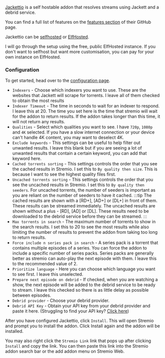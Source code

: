 
<AddonLinks id="jackettio" manifest="https://jackettio.elfhosted.com/manifest.json" configurable={true} configurationRequired={true} configureAtBase={false} source="https://github.com/arvida42/jackettio"/> 


[Jackettio](https://github.com/arvida42/jackettio) is a self hostable addon that resolves streams using Jackett and a debrid service.

You can find a full list of features on the [features section](https://github.com/arvida42/jackettio#features) of their GitHub page.

Jackettio can be [selfhosted](https://github.com/arvida42/jackettio) or [ElfHosted](https://elfhosted.com/app/jackettio/).

I will go through the setup using the free, public ElfHosted instance. If you don't want to selfhost but want more customisation, you can pay for your own instance on ElfHosted.

<h3>Configuration</h3>

To get started, head over to the [configuration page](https://jackettio.elfhosted.com/configure). 

- `Indexers` - Choose which indexers you want to use. These are the websites that Jackett will scrape for torrents. I leave all of them checked to obtain the most results
- `Indexer Timeout` - The time in seconds to wait for an indexer to respond. I leave this at 20. The time you set here is the time that stremio will wait for the addon to return results. If the addon takes longer than this time, it will not return any results.
- `Qualities` - Select which qualities you want to see. I have `720p`, `1080p` and `4K` selected. If you have a slow internet connection or your device can't handle 4K content, you may want to deselect 4K.
- `Exclude keywords` - This settings can be useful to help filter out unwanted results. I leave this blank but if you are seeing a lot of unwanted results that contain a certain keyword, you can add that keyword here.
- `Cached torrents sorting` - This settings controls the order that you see the cached results in Stremio. I set this to `By quality then size`. This is because I want to see the highest quality files first. 
- `Uncached torrents sorting` - This settings controls the order that you see the uncached results in Stremio. I set this to `By quality then seeders`. For uncached torrents, the number of seeders is important as you are reliant on the number of seeders to have it cached. 
    :::tip
    The cached results are shown with a [RD+], [AD+] or [DL+] in front of them. These results can be streamed immediately.
    The uncached results are shown without a plus - [RD], [AD] or [DL]. These results need to be downloaded to the debrid service before they can be streamed.
    :::
- `Max torrents in search` - The maximum number of torrents to show in the search results. I set this to 20 to see the most results while also limiting the number of results to prevent the addon from taking too long to return results.
- `Force include n series pack in search` - A series pack is a torrent that contains multiple episodes of a series. You can force the addon to include a specific number of series packs. Series packs are generally better as stremio can auto-play the next episode with them. I leave this to the recommended value of 2. 
- `Prioritize language` - Here you can choose which language you want to see first. I leave this unselected. 
- `Prepare next episode on debrid` - If checked, when you are watching a show, the next episode will be added to the debrid service to be ready to stream. I leave this checked so there is as little delay as possible between episodes.
- `Debrid provider` - Choose your debrid provider. 
- `Debrid API Key` - Obtain your API key from your debrid provider and paste it here. (Struggling to find your API key? [Click here](faq#where-can-i-find-my-debrid-api-key))

After you have configured Jackettio, click `Install`. This will open Stremio and prompt you to install the addon. Click Install again and the addon will be installed.

You may also right click the `Stremio Link` link that pops up after clicking `Install` and copy the link. You can then paste this link into the Stremio addon search bar or the add addon menu on Stremio Web.
